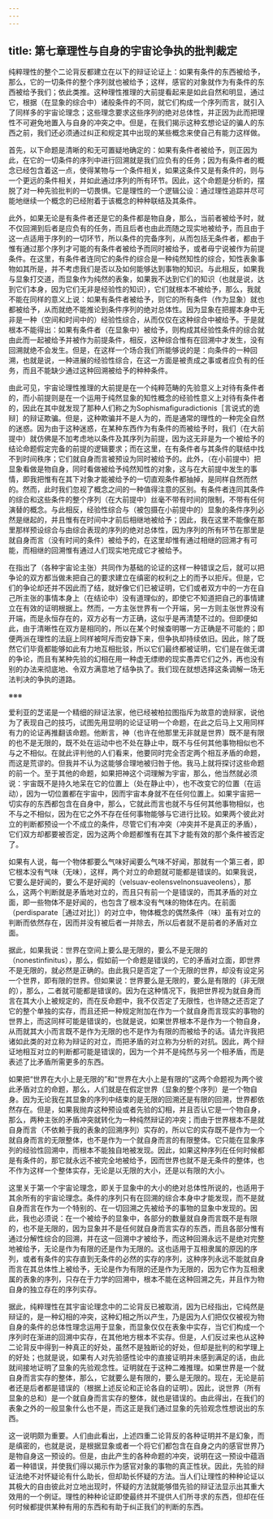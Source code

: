 ```yaml
---
---
---
```

title: 第七章理性与自身的宇宙论争执的批判裁定
---





纯粹理性的整个二论背反都建立在以下的辩证论证上：如果有条件的东西被给予，那么，它的一切条件的整个序列就也被给予；这样，感官的对象就作为有条件的东西被给予我们；依此类推。这种理性推理的大前提看起来是如此自然和明显，通过它，根据（在显象的综合中）诸般条件的不同，就它们构成一个序列而言，就引入了同样多的宇宙论理念；这些理念要求这些序列的绝对总体性，并正因为此而把理性不可避免地置入与自身的冲突之中。但是，在我们揭示这种玄想论证的骗人的东西之前，我们还必须通过纠正和规定其中出现的某些概念来使自己有能力这样做。

首先，以下命题是清晰的和无可置疑地确定的：如果有条件者被给予，则正因为此，在它的一切条件的序列中进行回溯就是我们应负有的任务；因为有条件者的概念已经包含着这一点，使得某物与一个条件相关，如果这条件又是有条件的，则与一个更远的条件相关，并如此通过序列的所有环节。因此，这个命题是分析的，摆脱了对一种先验批判的一切畏惧。它是理性的一个逻辑公设：通过理性追踪并尽可能地继续一个概念的已经附着于该概念的种种联结及其条件。

此外，如果无论是有条件者还是它的条件都是物自身，那么，当前者被给予时，就不仅回溯到后者是应负有的任务，而且后者也由此而随之现实地被给予，而且由于这一点适用于序列的一切环节，所以条件的完备序列，从而包括无条件者，都由于惟有通过那个序列才可能的有条件者被给予而同时被给予，或者毋宁说被作为前提条件。在这里，有条件者连同它的条件的综合是一种纯然知性的综合，知性表象事物如其所是，并不考虑我们是否以及如何能够达到事物的知识。与此相反，如果我与显象打交道，而显象作为纯然的表象，如果我不达到它们的知识（也就是说，达到它们本身，因为它们无非是经验性的知识），它们就根本不被给予，那么，我就不能在同样的意义上说：如果有条件者被给予，则它的所有条件（作为显象）就也都被给予，从而就绝不能推论到条件序列的绝对总体性。因为显象在把握本身中无非是一种（空间和时间中的）经验性综合，从而仅仅在这种综合中被给予。于是就根本不能得出：如果有条件者（在显象中）被给予，则构成其经验性条件的综合就由此而一起被给予并被作为前提条件，相反，这种综合惟有在回溯中才发生，没有回溯就绝不会发生。但是，在这样一个场合我们所能够说的是：向条件的一种回溯，也就是说，一种进展的经验性综合，在这一方面是被责成之事或者应负有的任务，而且不能缺少通过这种回溯被给予的种种条件。

由此可见，宇宙论理性推理的大前提是在一个纯粹范畴的先验意义上对待有条件者的，而小前提则是在一个运用于纯然显象的知性概念的经验性意义上对待有条件者的，因此在其中就发现了那种人们称之为Sophismafiguradictionis［言说式的诡辩］的辩证欺骗。但是，这种欺骗并不是人为的，而是通常的理性的一种完全自然的迷惑。因为由于这种迷惑，在某种东西作为有条件的而被给予时，我们（在大前提中）就仿佛是不加考虑地以条件及其序列为前提，因为这无非是为一个被给予的结论命题假定完备的前提的逻辑要求；而在这里，在有条件者与其条件的联结中找不到时间秩序；它们就自身而言被预设为同时被给予的。此外，（在小前提中）把显象看做是物自身，同时看做被给予纯然知性的对象，这与在大前提中发生的事情，即我把惟有在其下对象才能被给予的一切直观条件都抽掉，是同样自然而然的。然而，此时我们忽视了概念之间的一种值得注意的区别。有条件者连同其条件的综合和这些条件的整个序列（在大前提中）丝毫不带有时间的限制，不带有任何演替的概念。与此相反，经验性综合与（被包摄在小前提中的）显象的条件序列必然是继起的，并且惟有在时间中才前后相继地被给予；因此，我在这里不能像在那里那样预设综合与由综合表现的序列的绝对总体性，因为序列的所有环节在那里是就自身而言（没有时间的条件）被给予的，在这里却惟有通过相继的回溯才有可能，而相继的回溯惟有通过人们现实地完成它才被给予。

在指出了（各种宇宙论主张）共同作为基础的论证的这样一种错误之后，就可以把争论的双方都当做未把自己的要求建立在缜密的权利之上的而予以拒斥。但是，它们的争论却还并不因此而了结，就好像它们已被证明，它们或者双方中的一方在自己所主张的事情本身上（在结论中）没有道理似的，即使它不知道把自己的事情建立在有效的证明根据上。然而，一方主张世界有一个开端，另一方则主张世界没有开端，而是永恒存在的，双方必有一方正确，这似乎是再清楚不过的。但即便如此，由于清晰性在双方是相同的，所以在某个时候查明哪一方正确是不可能的；即便两派在理性的法庭上同样被呵斥而安静下来，但争执却持续依旧。因此，除了既然它们毕竟都能够如此有力地互相批驳，所以它们最终都被证明，它们是在做无谓的争论，而且有某种先验的幻相在用一种虚无缥缈的现实愚弄它们之外，再也没有别的办法来彻底地、令双方满意地了结争执了。我们现在就想选择这条调解一场无法判决的争执的道路。

※※※



爱利亚的芝诺是一个精细的辩证法家，他已经被柏拉图指斥为故意的诡辩家，说他为了表现自己的技巧，试图先用显明的论证证明一个命题，在此之后马上又用同样有力的论证再推翻该命题。他断言，神（也许在他那里无非就是世界）既不是有限的也不是无限的，既不处在运动中也不处在静止中，既不与任何其他事物相似也不与之不相似。在就此评判他的人们看来，他要同时完全否定两个相互矛盾的命题，而这是荒谬的。但我并不认为这能够合理地被归咎于他。我马上就将探讨这些命题的前一个。至于其他的命题，如果把神这个词理解为宇宙，那么，他当然就必须说：宇宙既不是持久地呆在它的位置上（处在静止中），也不改变它的位置（在运动），因为一切位置都在宇宙中，因而宇宙本身就不在任何位置上。如果宇宙把一切实存的东西都包含在自身中，那么，它就此而言也就不与任何其他事物相似，也不与之不相似，因为在它之外不存在任何事物能够与它进行比较。如果两个彼此对立的判断都预设一个不成立的条件，尽管它们有冲突（冲突并不是真正的矛盾），它们双方却都要被否定，因为这两个命题都惟有在其下才能有效的那个条件被否定了。

如果有人说，每一个物体都要么气味好闻要么气味不好闻，那就有一个第三者，即它根本没有气味（无味），这样，两个对立的命题就可能都是错误的。如果我说，它要么是好闻的，要么不是好闻的（velsuav-eolensvelnonsuaveolens），那么，这两个判断就是矛盾地对立的，而且只有前一个是错误的，而其矛盾的对立面，即一些物体不是好闻的，也包含了根本没有气味的物体在内。在前面（perdisparate［通过对比］）的对立中，物体概念的偶然条件（味）虽有对立的判断而依然存在，因而并没有被后者一并除去，所以后者就不是前者的矛盾对立面。

据此，如果我说：世界在空间上要么是无限的，要么不是无限的（nonestinfinitus），那么，假如前一个命题是错误的，它的矛盾对立面，即世界不是无限的，就必然是正确的。由此我只是否定了一个无限的世界，却没有设定另一个世界，即有限的世界。但如果说：世界要么是无限的，要么是有限的（非无限的），那么，二者就可能都是错误的。因为在这种情况下，我把世界视为就自身而言在其大小上被规定的，而在反命题中，我不仅否定了无限性，也许随之还否定了它的整个单独的实存，而且还把一种规定附加在作为一个就自身而言现实的事物的世界上，而这同样可能是错误的，也就是说，如果世界根本不是作为一个物自身，从而就其大小而言既不是作为无限的也不是作为有限的而被给予的话。请允许我把诸如此类的对立称为辩证的对立，而把矛盾的对立称为分析的对抗。因此，两个辩证地相互对立的判断都可能是错误的，因为一个并不是纯然与另一个相矛盾，而是表述了比矛盾所需更多的东西。

如果把“世界在大小上是无限的”和“世界在大小上是有限的”这两个命题视为两个彼此矛盾对立的命题，那么，人们就是在假定世界（显象的整个序列）是一个物自身。因为无论我在其显象的序列中结束的是无限的回溯还是有限的回溯，世界都依然存在。但是，如果我抛弃这种预设或者先验的幻相，并且否认它是一个物自身，那么，两种主张的矛盾冲突就转化为一种纯然辩证的冲突；而由于世界根本不是就自身而言（不依赖于我的表象的回溯序列）实存的，所以它的实存既不是作为一个就自身而言的无限整体，也不是作为一个就自身而言的有限整体。它只能在显象序列的经验性回溯中，而根本不能独自地被发现。因此，如果这种序列在任何时候都是有条件的，那它就永远不被完全地被给予，因而世界也就不是无条件的整体，也不作为这样一个整体实存，无论是以无限的大小，还是以有限的大小。

这里关于第一个宇宙论理念，即关于显象中的大小的绝对总体性所说的，也适用于其余所有的宇宙论理念。条件的序列只有在回溯的综合本身中才能发现，而不是就自身而言在作为一个特别的、在一切回溯之先被给予的事物的显象中发现的。因此，我也必须说：在一个被给予的显象中，各部分的数量就自身而言既不是有限的，也不是无限的，因为显象并不是任何就自身而言实存的东西，而且各部分惟有通过分解性综合的回溯，并在这一回溯中才被给予，而这种回溯永远不是绝对完整地被给予，无论是作为有限的还是作为无限的。这也适用于互相隶属的原因的序列，或者有条件的实存直到无条件的必然的实存的序列，这种序列永远不能就自身而言在其总体性上被给予，无论是作为有限的还是作为无限的，因为它作为互相隶属的表象的序列，只存在于力学的回溯中，根本不能在这种回溯之先，并且作为物自身的独立存在的序列实存。

据此，纯粹理性在其宇宙论理念中的二论背反已被取消，因为已经指出，它纯然是辩证的，是一种幻相的冲突，这种幻相之所以产生，乃是因为人们把仅仅被视为物自身的条件的总体性理念运用于显象，而显象仅仅在表象中实存，当它们构成一个序列时在渐进的回溯中实存，在其他地方根本不实存。但是，人们反过来也从这种二论背反中得到一种真正的好处，虽然不是独断论的好处，但却是批判的和学理上的好处；也就是说，如果有人对先验感性论中的直接证明并未感到满足的话，由此就间接地证明了显象的先验观念性。证明就在于这种二难推理。如果世界是一个就自身而言实存的整体，那么，它就要么是有限的，要么是无限的。现在，无论是前者还是后者都是错误的（根据上述反论和正论各自的证明）。因此，说世界（所有显象的总和）是一个就自身而言实存的整体，就也是错误的。由此得出，在我们的表象之外的一般显象什么也不是，而这正是我们通过显象的先验观念性想说出的东西。

这一说明颇为重要。人们由此看出，上述四重二论背反的各种证明并不是幻象，而是缜密的，也就是说，是根据显象或者一个将它们都包含在自身之内的感官世界乃是物自身这一预设的。但是，由此产生的各种命题的冲突，说明在这一预设中蕴涵着一种错误，并使我们得以揭示作为感官对象的事物的真正性状。因此，先验的辩证法绝不对怀疑论有什么助长，但却助长怀疑的方法。当人们让理性的种种论证以其极大的自由彼此对立地出现时，怀疑的方法就能够借先验的辩证法显示出其重大效用的一个例证。理性的种种论证即使最终并不提供人们所寻求的东西，但却在任何时候都提供某种有用的东西和有助于纠正我们的判断的东西。